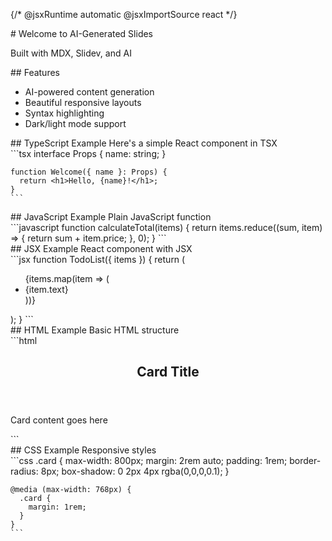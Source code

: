 {/* @jsxRuntime automatic @jsxImportSource react */}

<Slide layout="center">
  # Welcome to AI-Generated Slides

  Built with MDX, Slidev, and AI
</Slide>

<Slide layout="default">
  ## Features

  - AI-powered content generation
  - Beautiful responsive layouts
  - Syntax highlighting
  - Dark/light mode support
</Slide>

<Slide layout="split">
  <div>
    ## TypeScript Example
    Here's a simple React component in TSX
  </div>
  <div>
    ```tsx
    interface Props {
      name: string;
    }

    function Welcome({ name }: Props) {
      return <h1>Hello, {name}!</h1>;
    }
    ```
  </div>
</Slide>

<Slide layout="split">
  <div>
    ## JavaScript Example
    Plain JavaScript function
  </div>
  <div>
    ```javascript
    function calculateTotal(items) {
      return items.reduce((sum, item) => {
        return sum + item.price;
      }, 0);
    }
    ```
  </div>
</Slide>

<Slide layout="split">
  <div>
    ## JSX Example
    React component with JSX
  </div>
  <div>
    ```jsx
    function TodoList({ items }) {
      return (
        <ul className="todo-list">
          {items.map(item => (
            <li key={item.id}>{item.text}</li>
          ))}
        </ul>
      );
    }
    ```
  </div>
</Slide>

<Slide layout="split">
  <div>
    ## HTML Example
    Basic HTML structure
  </div>
  <div>
    ```html
    <article class="card">
      <header>
        <h2>Card Title</h2>
      </header>
      <div class="content">
        <p>Card content goes here</p>
      </div>
    </article>
    ```
  </div>
</Slide>

<Slide layout="split">
  <div>
    ## CSS Example
    Responsive styles
  </div>
  <div>
    ```css
    .card {
      max-width: 800px;
      margin: 2rem auto;
      padding: 1rem;
      border-radius: 8px;
      box-shadow: 0 2px 4px rgba(0,0,0,0.1);
    }

    @media (max-width: 768px) {
      .card {
        margin: 1rem;
      }
    }
    ```
  </div>
</Slide>
